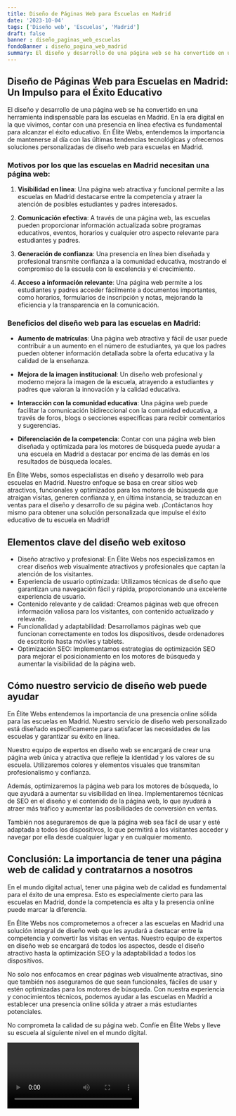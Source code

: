 ```yaml
---
title: Diseño de Páginas Web para Escuelas en Madrid
date: '2023-10-04'
tags: ['Diseño web', 'Escuelas', 'Madrid']
draft: false
banner : diseño_paginas_web_escuelas
fondoBanner : diseño_pagina_web_madrid
summary: El diseño y desarrollo de una página web se ha convertido en una herramienta indispensable para las escuelas en Madrid. En la era digital en la que vivimos, contar con una presencia en línea efectiva es fundamental para alcanzar el éxito educativo. En Élite Webs, entendemos la importancia de mantenerse al día con las últimas tendencias tecnológicas y ofrecemos soluciones personalizadas de diseño web para escuelas en Madrid.
---
```


## Diseño de Páginas Web para Escuelas en Madrid: Un Impulso para el Éxito Educativo

El diseño y desarrollo de una página web se ha convertido en una herramienta indispensable para las escuelas en Madrid. En la era digital en la que vivimos, contar con una presencia en línea efectiva es fundamental para alcanzar el éxito educativo. En Élite Webs, entendemos la importancia de mantenerse al día con las últimas tendencias tecnológicas y ofrecemos soluciones personalizadas de diseño web para escuelas en Madrid.

### Motivos por los que las escuelas en Madrid necesitan una página web:

1. **Visibilidad en línea**: Una página web atractiva y funcional permite a las escuelas en Madrid destacarse entre la competencia y atraer la atención de posibles estudiantes y padres interesados.

2. **Comunicación efectiva**: A través de una página web, las escuelas pueden proporcionar información actualizada sobre programas educativos, eventos, horarios y cualquier otro aspecto relevante para estudiantes y padres.

3. **Generación de confianza**: Una presencia en línea bien diseñada y profesional transmite confianza a la comunidad educativa, mostrando el compromiso de la escuela con la excelencia y el crecimiento.

4. **Acceso a información relevante**: Una página web permite a los estudiantes y padres acceder fácilmente a documentos importantes, como horarios, formularios de inscripción y notas, mejorando la eficiencia y la transparencia en la comunicación.

### Beneficios del diseño web para las escuelas en Madrid:

- **Aumento de matrículas**: Una página web atractiva y fácil de usar puede contribuir a un aumento en el número de estudiantes, ya que los padres pueden obtener información detallada sobre la oferta educativa y la calidad de la enseñanza.

- **Mejora de la imagen institucional**: Un diseño web profesional y moderno mejora la imagen de la escuela, atrayendo a estudiantes y padres que valoran la innovación y la calidad educativa.

- **Interacción con la comunidad educativa**: Una página web puede facilitar la comunicación bidireccional con la comunidad educativa, a través de foros, blogs o secciones específicas para recibir comentarios y sugerencias.

- **Diferenciación de la competencia**: Contar con una página web bien diseñada y optimizada para los motores de búsqueda puede ayudar a una escuela en Madrid a destacar por encima de las demás en los resultados de búsqueda locales.

En Élite Webs, somos especialistas en diseño y desarrollo web para escuelas en Madrid. Nuestro enfoque se basa en crear sitios web atractivos, funcionales y optimizados para los motores de búsqueda que atraigan visitas, generen confianza y, en última instancia, se traduzcan en ventas para el diseño y desarrollo de su página web. ¡Contáctanos hoy mismo para obtener una solución personalizada que impulse el éxito educativo de tu escuela en Madrid!

<GifSeo />

<Cta />

## Elementos clave del diseño web exitoso

- Diseño atractivo y profesional: En Élite Webs nos especializamos en crear diseños web visualmente atractivos y profesionales que captan la atención de los visitantes.
- Experiencia de usuario optimizada: Utilizamos técnicas de diseño que garantizan una navegación fácil y rápida, proporcionando una excelente experiencia de usuario.
- Contenido relevante y de calidad: Creamos páginas web que ofrecen información valiosa para los visitantes, con contenido actualizado y relevante.
- Funcionalidad y adaptabilidad: Desarrollamos páginas web que funcionan correctamente en todos los dispositivos, desde ordenadores de escritorio hasta móviles y tablets.
- Optimización SEO: Implementamos estrategias de optimización SEO para mejorar el posicionamiento en los motores de búsqueda y aumentar la visibilidad de la página web.

## Cómo nuestro servicio de diseño web puede ayudar

En Élite Webs entendemos la importancia de una presencia online sólida para las escuelas en Madrid. Nuestro servicio de diseño web personalizado está diseñado específicamente para satisfacer las necesidades de las escuelas y garantizar su éxito en línea.

Nuestro equipo de expertos en diseño web se encargará de crear una página web única y atractiva que refleje la identidad y los valores de su escuela. Utilizaremos colores y elementos visuales que transmitan profesionalismo y confianza.

Además, optimizaremos la página web para los motores de búsqueda, lo que ayudará a aumentar su visibilidad en línea. Implementaremos técnicas de SEO en el diseño y el contenido de la página web, lo que ayudará a atraer más tráfico y aumentar las posibilidades de conversión en ventas.

También nos aseguraremos de que la página web sea fácil de usar y esté adaptada a todos los dispositivos, lo que permitirá a los visitantes acceder y navegar por ella desde cualquier lugar y en cualquier momento.

## Conclusión: La importancia de tener una página web de calidad y contratarnos a nosotros

En el mundo digital actual, tener una página web de calidad es fundamental para el éxito de una empresa. Esto es especialmente cierto para las escuelas en Madrid, donde la competencia es alta y la presencia online puede marcar la diferencia.

En Élite Webs nos comprometemos a ofrecer a las escuelas en Madrid una solución integral de diseño web que les ayudará a destacar entre la competencia y convertir las visitas en ventas. Nuestro equipo de expertos en diseño web se encargará de todos los aspectos, desde el diseño atractivo hasta la optimización SEO y la adaptabilidad a todos los dispositivos.

No solo nos enfocamos en crear páginas web visualmente atractivas, sino que también nos aseguramos de que sean funcionales, fáciles de usar y estén optimizadas para los motores de búsqueda. Con nuestra experiencia y conocimientos técnicos, podemos ayudar a las escuelas en Madrid a establecer una presencia online sólida y atraer a más estudiantes potenciales.

No comprometa la calidad de su página web. Confíe en Élite Webs y lleve su escuela al siguiente nivel en el mundo digital.

<Video />

<CtaBot job='Escuelas' city='Madrid'/>

<Gmaps query='Madrid+españa+maps' />